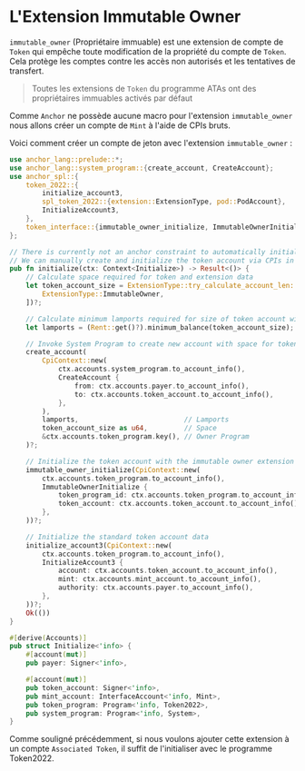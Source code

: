 
# L'Extension Immutable Owner

`immutable_owner` (Propriétaire immuable) est une extension de compte de `Token` qui empêche toute modification de la propriété du compte de `Token`. Cela protège les comptes contre les accès non autorisés et les tentatives de transfert.

> Toutes les extensions de `Token` du programme ATAs ont des propriétaires immuables activés par défaut

<ArticleSection name="Initialisation du Compte de Jeton" id="initializing-the-token-account" level="h2" />

Comme `Anchor` ne possède aucune macro pour l'extension `immutable_owner` nous allons créer un compte de `Mint` à l'aide de CPIs bruts.

Voici comment créer un compte de jeton avec l'extension `immutable_owner` :

```rust
use anchor_lang::prelude::*;
use anchor_lang::system_program::{create_account, CreateAccount};
use anchor_spl::{
    token_2022::{
        initialize_account3,
        spl_token_2022::{extension::ExtensionType, pod::PodAccount},
        InitializeAccount3,
    },
    token_interface::{immutable_owner_initialize, ImmutableOwnerInitialize, Mint, Token2022},
};

// There is currently not an anchor constraint to automatically initialize the ImmutableOwner extension
// We can manually create and initialize the token account via CPIs in the instruction handler
pub fn initialize(ctx: Context<Initialize>) -> Result<()> {
    // Calculate space required for token and extension data
    let token_account_size = ExtensionType::try_calculate_account_len::<PodAccount>(&[
        ExtensionType::ImmutableOwner,
    ])?;

    // Calculate minimum lamports required for size of token account with extensions
    let lamports = (Rent::get()?).minimum_balance(token_account_size);

    // Invoke System Program to create new account with space for token account and extension data
    create_account(
        CpiContext::new(
            ctx.accounts.system_program.to_account_info(),
            CreateAccount {
                from: ctx.accounts.payer.to_account_info(),
                to: ctx.accounts.token_account.to_account_info(),
            },
        ),
        lamports,                          // Lamports
        token_account_size as u64,         // Space
        &ctx.accounts.token_program.key(), // Owner Program
    )?;

    // Initialize the token account with the immutable owner extension
    immutable_owner_initialize(CpiContext::new(
        ctx.accounts.token_program.to_account_info(),
        ImmutableOwnerInitialize {
            token_program_id: ctx.accounts.token_program.to_account_info(),
            token_account: ctx.accounts.token_account.to_account_info(),
        },
    ))?;

    // Initialize the standard token account data
    initialize_account3(CpiContext::new(
        ctx.accounts.token_program.to_account_info(),
        InitializeAccount3 {
            account: ctx.accounts.token_account.to_account_info(),
            mint: ctx.accounts.mint_account.to_account_info(),
            authority: ctx.accounts.payer.to_account_info(),
        },
    ))?;
    Ok(())
}

#[derive(Accounts)]
pub struct Initialize<'info> {
    #[account(mut)]
    pub payer: Signer<'info>,

    #[account(mut)]
    pub token_account: Signer<'info>,
    pub mint_account: InterfaceAccount<'info, Mint>,
    pub token_program: Program<'info, Token2022>,
    pub system_program: Program<'info, System>,
}
```

Comme souligné précédemment, si nous voulons ajouter cette extension à un compte `Associated Token`, il suffit de l'initialiser avec le programme Token2022.
